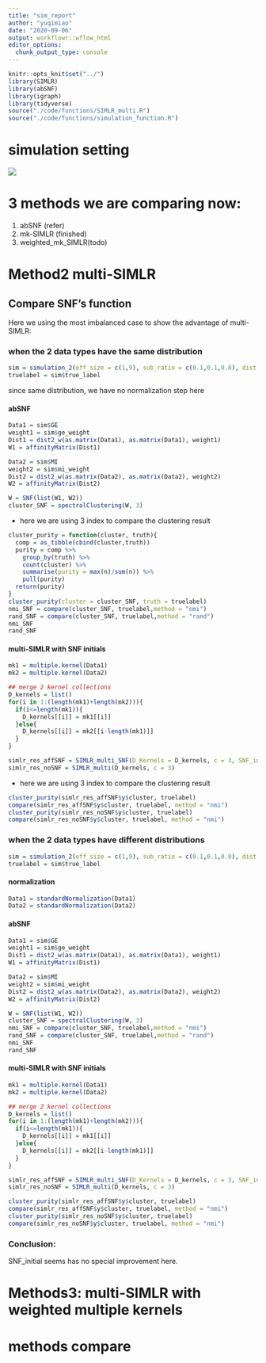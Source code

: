 ```yaml
---
title: "sim_report"
author: "yuqimiao"
date: "2020-09-06"
output: workflowr::wflow_html
editor_options:
  chunk_output_type: console
---
```


```r
knitr::opts_knit$set("../")
library(SIMLR)
library(abSNF)
library(igraph)
library(tidyverse)
source("./code/functions/SIMLR_multi.R")
source("./code/functions/simulation_function.R")
```

# simulation setting

![](../analysis/Simulation_setting .jpeg)

# 3 methods we are comparing now:

1. abSNF (refer)
2. mk-SIMLR (finished)
3. weighted_mk_SIMLR(todo)

# Method2 multi-SIMLR
## Compare SNF's function

Here we using the most imbalanced case to show the advantage of multi-SIMLR:

### when the 2 data types have the same distribution 
```r
sim = simulation_2(eff_size = c(1,9), sub_ratio = c(0.1,0.1,0.8), dist = c("norm", "norm"),sigma = 5)
truelabel = sim$true_label
```

since same distribution, we have no normalization step here

#### abSNF 

```r
Data1 = sim$GE
weight1 = sim$ge_weight
Dist1 = dist2_w(as.matrix(Data1), as.matrix(Data1), weight1)
W1 = affinityMatrix(Dist1)

Data2 = sim$MI
weight2 = sim$mi_weight
Dist2 = dist2_w(as.matrix(Data2), as.matrix(Data2), weight2)
W2 = affinityMatrix(Dist2)

W = SNF(list(W1, W2))
cluster_SNF = spectralClustering(W, 3)
```

* here we are using 3 index to compare the clustering result
```r
cluster_purity = function(cluster, truth){
  comp = as_tibble(cbind(cluster,truth))
  purity = comp %>%
    group_by(truth) %>% 
    count(cluster) %>% 
    summarise(purity = max(n)/sum(n)) %>% 
    pull(purity)
  return(purity)
}
cluster_purity(cluster = cluster_SNF, truth = truelabel)
nmi_SNF = compare(cluster_SNF, truelabel,method = "nmi")
rand_SNF = compare(cluster_SNF, truelabel,method = "rand")
nmi_SNF
rand_SNF
```

  
#### multi-SIMLR with SNF initials

```r
mk1 = multiple.kernel(Data1)
mk2 = multiple.kernel(Data2)

## merge 2 kernel collections
D_kernels = list()
for(i in 1:(length(mk1)+length(mk2))){
  if(i<=length(mk1)){
    D_kernels[[i]] = mk1[[i]]
  }else{
    D_kernels[[i]] = mk2[[i-length(mk1)]]
  }
}

simlr_res_affSNF = SIMLR_multi_SNF(D_Kernels = D_kernels, c = 3, SNF_init = W)
simlr_res_noSNF = SIMLR_multi(D_kernels, c = 3)
```

* here we are using 3 index to compare the clustering result
```r
cluster_purity(simlr_res_affSNF$y$cluster, truelabel)
compare(simlr_res_affSNF$y$cluster, truelabel, method = "nmi")
cluster_purity(simlr_res_noSNF$y$cluster, truelabel)
compare(simlr_res_noSNF$y$cluster, truelabel, method = "nmi")
```


### when the 2 data types have different distributions
```r
sim = simulation_2(eff_size = c(1,9), sub_ratio = c(0.1,0.1,0.8), dist = c("norm", "logit"),sigma = 5)
truelabel = sim$true_label
```

#### normalization

```r
Data1 = standardNormalization(Data1)
Data2 = standardNormalization(Data2)
```


#### abSNF 

```r
Data1 = sim$GE
weight1 = sim$ge_weight
Dist1 = dist2_w(as.matrix(Data1), as.matrix(Data1), weight1)
W1 = affinityMatrix(Dist1)

Data2 = sim$MI
weight2 = sim$mi_weight
Dist2 = dist2_w(as.matrix(Data2), as.matrix(Data2), weight2)
W2 = affinityMatrix(Dist2)

W = SNF(list(W1, W2))
cluster_SNF = spectralClustering(W, 3)
nmi_SNF = compare(cluster_SNF, truelabel,method = "nmi")
rand_SNF = compare(cluster_SNF, truelabel,method = "rand")
nmi_SNF
rand_SNF
```

  
#### multi-SIMLR with SNF initials

```r
mk1 = multiple.kernel(Data1)
mk2 = multiple.kernel(Data2)

## merge 2 kernel collections
D_kernels = list()
for(i in 1:(length(mk1)+length(mk2))){
  if(i<=length(mk1)){
    D_kernels[[i]] = mk1[[i]]
  }else{
    D_kernels[[i]] = mk2[[i-length(mk1)]]
  }
}

simlr_res_affSNF = SIMLR_multi_SNF(D_Kernels = D_kernels, c = 3, SNF_init = W)
simlr_res_noSNF = SIMLR_multi(D_kernels, c = 3)
```

```r
cluster_purity(simlr_res_affSNF$y$cluster, truelabel)
compare(simlr_res_affSNF$y$cluster, truelabel, method = "nmi")
cluster_purity(simlr_res_noSNF$y$cluster, truelabel)
compare(simlr_res_noSNF$y$cluster, truelabel, method = "nmi")
```

### Conclusion:
SNF_initial seems has no special improvement here.
 
# Methods3: multi-SIMLR with weighted multiple kernels


# methods compare 

